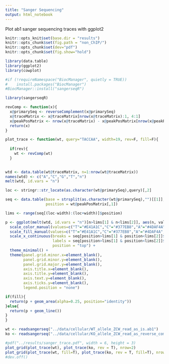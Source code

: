 ```yaml
---
title: "Sanger Sequencing"
output: html_notebook
---
```


Plot ab1 sanger sequencing traces with ggplot2

```r
knitr::opts_knit$set(base.dir = "results")
knitr::opts_chunk$set(fig.path = "non_ChIP/")
knitr::opts_chunk$set(dev="pdf")
knitr::opts_chunk$set(fig.show="hold")

library(data.table)
library(ggplot2)
library(cowplot)

#if (!requireNamespace("BiocManager", quietly = TRUE))
#    install.packages("BiocManager")
#BiocManager::install("sangerseqR")

library(sangerseqR)
```

```r

revComp <- function(x){
  x@primarySeq <- reverseComplement(x@primarySeq)
  x@traceMatrix <- x@traceMatrix[nrow(x@traceMatrix):1, 4:1]
  x@peakPosMatrix <- nrow(x@traceMatrix) - x@peakPosMatrix[nrow(x@peakPosMatrix):1,]
  return(x)
}

plot_trace <- function(wt, query="TACCAA", width=19, rev=F, fill=F){
  
  if(rev){
    wt <- revComp(wt)
  }

  
wtd <- data.table(wt@traceMatrix, n=1:nrow(wt@traceMatrix))
names(wtd) <- c("A","C","G","T","n")
melt(wtd, id.vars = "n")

loc <- stringr::str_locate(as.character(wt@primarySeq),query)[,2]

seq <- data.table(base = strsplit(as.character(wt@primarySeq),"")[[1]],
                  position = wt@peakPosMatrix[,1])

lims <- range(seq[(loc-width):(loc+width)]$position)

p <- ggplot(melt(wtd, id.vars = "n")[n>lims[1] & n<lims[2]], aes(n, value, colour=variable, fill=variable)) +
  scale_color_manual(values=c("T"="#E41A1C","C"="#377EB8","A"="#4DAF4A","G"="black")) +
  scale_fill_manual(values=c("T"="#E41A1C","C"="#377EB8","A"="#4DAF4A","G"="black")) +
  scale_x_continuous(breaks = seq[position>lims[1] & position<lims[2]]$position,
                     labels = seq[position>lims[1] & position<lims[2]]$base,
                     position = "top") +
  theme_minimal() +
  theme(panel.grid.minor.x=element_blank(),
        panel.grid.minor.y=element_blank(),
        panel.grid.major.y=element_blank(),
        axis.title.x=element_blank(),
        axis.title.y=element_blank(),
        axis.text.y=element_blank(),
        axis.ticks.y=element_blank(),
        legend.position = "none")

if(fill){
  return(p + geom_area(alpha=0.25, position="identity"))
}else{
  return(p + geom_line())
}
}

```


```r

wt <- readsangerseq("../data/cellular/WT_allele_ZCW_read_as_is.ab1")
ko <- readsangerseq("../data/cellular/KO_allele_ZCW_read_as_reverse_complement.ab1")

#pdf("../results/sanger_trace.pdf", width = 6, height = 3)
plot_grid(plot_trace(wt), plot_trace(ko, rev = T), nrow=2)
plot_grid(plot_trace(wt, fill=T), plot_trace(ko, rev = T, fill=T), nrow=2)
#dev.off()

```

